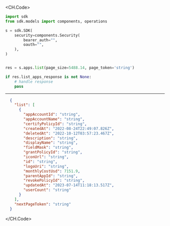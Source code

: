 
<CH.Code>
```python List.py
import sdk
from sdk.models import components, operations

s = sdk.SDK(
    security=components.Security(
        bearer_auth="",
        oauth="",
    ),
)


res = s.apps.list(page_size=5488.14, page_token='string')

if res.list_apps_response is not None:
    # handle response
    pass
```
---

```json Example Response
  {
    "list": [
      {
        "appAccountId": "string",
        "appAccountName": "string",
        "certifyPolicyId": "string",
        "createdAt": "2022-08-24T22:49:07.826Z",
        "deletedAt": "2022-10-12T03:57:23.467Z",
        "description": "string",
        "displayName": "string",
        "fieldMask": "string",
        "grantPolicyId": "string",
        "iconUrl": "string",
        "id": "string",
        "logoUri": "string",
        "monthlyCostUsd": 7151.9,
        "parentAppId": "string",
        "revokePolicyId": "string",
        "updatedAt": "2023-07-14T11:18:13.517Z",
        "userCount": "string"
      }
    ],
    "nextPageToken": "string"
  }
```
</CH.Code>
